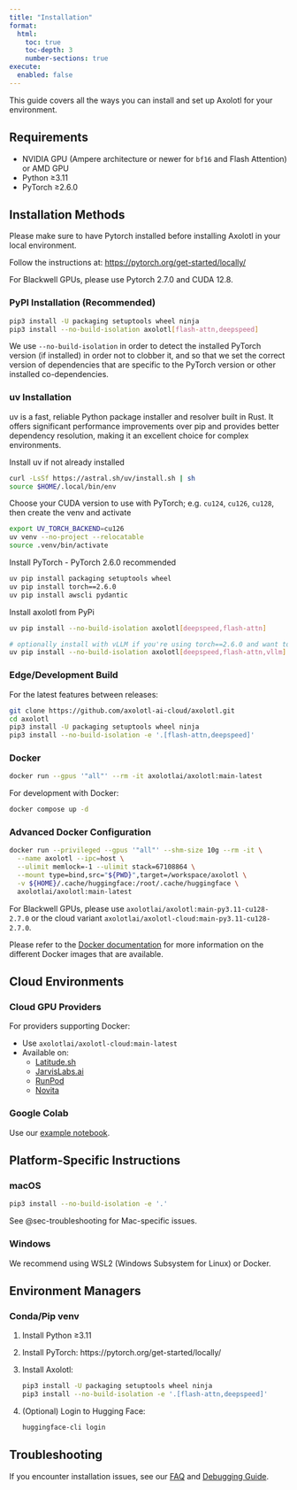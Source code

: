 ```yaml
---
title: "Installation"
format:
  html:
    toc: true
    toc-depth: 3
    number-sections: true
execute:
  enabled: false
---
```


This guide covers all the ways you can install and set up Axolotl for your environment.

## Requirements {#sec-requirements}

- NVIDIA GPU (Ampere architecture or newer for `bf16` and Flash Attention) or AMD GPU
- Python ≥3.11
- PyTorch ≥2.6.0

## Installation Methods {#sec-installation-methods}

::: {.callout-important}
Please make sure to have Pytorch installed before installing Axolotl in your local environment.

Follow the instructions at: [https://pytorch.org/get-started/locally/](https://pytorch.org/get-started/locally/)
:::

::: {.callout-important}
For Blackwell GPUs, please use Pytorch 2.7.0 and CUDA 12.8.
:::

### PyPI Installation (Recommended) {#sec-pypi}

```.bash
pip3 install -U packaging setuptools wheel ninja
pip3 install --no-build-isolation axolotl[flash-attn,deepspeed]
```

We use `--no-build-isolation` in order to detect the installed PyTorch version (if
installed) in order not to clobber it, and so that we set the correct version of
dependencies that are specific to the PyTorch version or other installed
co-dependencies.

### uv Installation {#sec-uv}

uv is a fast, reliable Python package installer and resolver built in Rust. It offers significant performance improvements over pip and provides better dependency resolution, making it an excellent choice for complex environments.

Install uv if not already installed
```.bash
curl -LsSf https://astral.sh/uv/install.sh | sh
source $HOME/.local/bin/env
```

Choose your CUDA version to use with PyTorch; e.g. `cu124`, `cu126`, `cu128`,
then create the venv and activate
```.bash
export UV_TORCH_BACKEND=cu126
uv venv --no-project --relocatable
source .venv/bin/activate
```

Install PyTorch
- PyTorch 2.6.0 recommended
```.bash
uv pip install packaging setuptools wheel
uv pip install torch==2.6.0
uv pip install awscli pydantic
```

Install axolotl from PyPi
```.bash
uv pip install --no-build-isolation axolotl[deepspeed,flash-attn]

# optionally install with vLLM if you're using torch==2.6.0 and want to train w/ GRPO
uv pip install --no-build-isolation axolotl[deepspeed,flash-attn,vllm]
```

### Edge/Development Build {#sec-edge-build}

For the latest features between releases:

```.bash
git clone https://github.com/axolotl-ai-cloud/axolotl.git
cd axolotl
pip3 install -U packaging setuptools wheel ninja
pip3 install --no-build-isolation -e '.[flash-attn,deepspeed]'
```

### Docker {#sec-docker}

```.bash
docker run --gpus '"all"' --rm -it axolotlai/axolotl:main-latest
```

For development with Docker:

```.bash
docker compose up -d
```

::: {.callout-tip}
### Advanced Docker Configuration
```.bash
docker run --privileged --gpus '"all"' --shm-size 10g --rm -it \
  --name axolotl --ipc=host \
  --ulimit memlock=-1 --ulimit stack=67108864 \
  --mount type=bind,src="${PWD}",target=/workspace/axolotl \
  -v ${HOME}/.cache/huggingface:/root/.cache/huggingface \
  axolotlai/axolotl:main-latest
```
:::

::: {.callout-important}
For Blackwell GPUs, please use `axolotlai/axolotl:main-py3.11-cu128-2.7.0` or the cloud variant `axolotlai/axolotl-cloud:main-py3.11-cu128-2.7.0`.
:::

Please refer to the [Docker documentation](docker.qmd) for more information on the different Docker images that are available.

## Cloud Environments {#sec-cloud}

### Cloud GPU Providers {#sec-cloud-gpu}

For providers supporting Docker:

- Use `axolotlai/axolotl-cloud:main-latest`
- Available on:
  - [Latitude.sh](https://latitude.sh/blueprint/989e0e79-3bf6-41ea-a46b-1f246e309d5c)
  - [JarvisLabs.ai](https://jarvislabs.ai/templates/axolotl)
  - [RunPod](https://runpod.io/gsc?template=v2ickqhz9s&ref=6i7fkpdz)
  - [Novita](https://novita.ai/gpus-console?templateId=311)

### Google Colab {#sec-colab}

Use our [example notebook](../examples/colab-notebooks/colab-axolotl-example.ipynb).

## Platform-Specific Instructions {#sec-platform-specific}

### macOS {#sec-macos}

```.bash
pip3 install --no-build-isolation -e '.'
```

See @sec-troubleshooting for Mac-specific issues.

### Windows {#sec-windows}

::: {.callout-important}
We recommend using WSL2 (Windows Subsystem for Linux) or Docker.
:::

## Environment Managers {#sec-env-managers}

### Conda/Pip venv {#sec-conda}

1. Install Python ≥3.11
2. Install PyTorch: https://pytorch.org/get-started/locally/
3. Install Axolotl:
   ```.bash
   pip3 install -U packaging setuptools wheel ninja
   pip3 install --no-build-isolation -e '.[flash-attn,deepspeed]'
   ```
4. (Optional) Login to Hugging Face:
   ```.bash
   huggingface-cli login
   ```

## Troubleshooting {#sec-troubleshooting}

If you encounter installation issues, see our [FAQ](faq.qmd) and [Debugging Guide](debugging.qmd).

